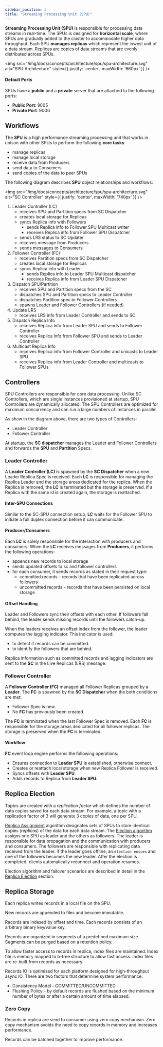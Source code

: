 ```yaml
---
sidebar_position: 3
title: "Streaming Processing Unit (SPU)"
---
```


**Streaming Processing Unit (SPU)** is responsible for processing data streams in real-time. The SPUs is designed for **horizontal scale**, where SPUs are gradually added to the cluster to accommodate higher data throughput. Each SPU **manages replicas** which represent the lowest unit of a data stream. Replicas are copies of data streams that are evenly distributed across SPUs.

<img src="/img/docs/concepts/architecture/spu/spu-architecture.svg"
     alt="SPU Architecture"
     style={{ justify: 'center', maxWidth: '660px' }} />

#### Default Ports

SPUs have a **public** and a **private** server that are attached to the following ports:

* **Public Port**: 9005
* **Private Port**: 9006


## Workflows

The **SPU** is a high performance streaming processing unit that works in unison with other SPUs to perform the following **core tasks**:

* manage replicas
* manage local storage
* receive data from Producers
* send data to Consumers
* send copies of the data to peer SPUs

The following diagram describes **SPU** object relationships and workflows:

<img src="/img/docs/concepts/architecture/spu/spu-architecture.svg"
     alt="SC Controller"
     style={{ justify: 'center', maxWidth: '740px' }} />

1. Leader Controller (LC)
    * receives SPU and Partition specs from SC Dispatcher
    * creates local storage for Replicas
    * syncs Replica info with Followers
      * sends Replica info to Follower SPU Multicast writer
      * receives Replica info from Follower SPU Dispatcher
    * sends LRS status to SC Updater
    * receives message from Producers
    * sends messages to Consumers
2. Follower Controller (FC)
    * receives Partition specs from SC Dispatcher
    * creates local storage for Replicas
    * syncs Replica info with Leader
      * sends Replica info to Leader SPU Multicast dispatcher
      * receives Replica info from Leader SPU Dispatcher
3. Dispatch SPU/Partition
    * receives SPU and Partition specs from the SC
    * dispatches SPU and Partition specs to Leader Controller
    * dispatches Partition spec to Follower Controllers
    * spawns Leader and Follower Controllers (if needed)
4. Update LRS
    * receives LRS info from Leader Controller and sends to SC
5. Dispatch Replica Info
    * receives Replica Info from Leader SPU and sends to Follower Controller
    * receives Replica Info from Follower SPU and sends to Leader Controller
6. Multicast Replica Info
    * receives Replica info from Follower Controller and unicasts to Leader SPU
    * receives Replica info from Leader Controller and multicasts to Follower SPUs


## Controllers

SPU Controllers are responsible for core data processing. Unlike SC Controllers, which are single instances provisioned at startup, SPU Controllers are dynamically allocated. The SPU Controllers are optimized for maximum concurrency and can run a large numbers of instances in parallel.

As show in the diagram above, there are two types of Controllers:

* Leader Controller
* Follower Controller

At startup, the **SC dispatcher** manages the Leader and Follower Controllers and forwards the **SPU** and **Partition** Specs.


### Leader Controller

A **Leader Controller (LC)** is spawned by the **SC Dispatcher** when a new Leader Replica Spec is received. Each **LC** is responsible for managing the Replica Leader and the storage areas dedicated for the replica. When the Replica is removed, the **LC** is terminated but the storage is preserved. If a Replica with the same id is created again, the storage is reattached.

#### Inter-SPU Connections

Similar to the SC-SPU connection setup, **LC** waits for the Follower SPU to initiate a full duplex connection before it can communicate.

#### Producer/Consumers

Each **LC** is solely responsible for the interaction with producers and consumers. When the **LC** receives messages from **Producers**, it performs the following operations:

* appends new records to local storage
* sends updated offsets to sc and follower controllers
* for each consumer, it sends records as stated in their request type:
  * committed records - records that have been replicated across followers
  * uncommitted records - records that have been persisted on local storage

#### Offset Handling

Leader and Followers sync their offsets with each other. If followers fall behind, the leader sends missing records until the followers catch-up.

When the leaders receives an offset index from the follower, the leader computes the lagging indicator. This indicator is used:

* to detect if records can be committed.
* to identify the followers that are behind.

Replica information such as committed records and lagging indicators are sent to the **SC** in the Live Replicas (LRS) message.


### Follower Controller

A **Follower Controller (FC)** managed all Follower Replicas grouped by a **Leader**. The **FC** is spawned by the **SC Dispatcher** when the both conditions are met:

* Follower Spec is new.
* No **FC** has previously been created.

The **FC** is terminated when the last Follower Spec is removed. Each **FC** is responsible for the storage areas dedicated for all follower replicas. The storage is preserved when the **FC** is terminated.

#### Workflow

**FC** event loop engine performs the following operations:

*  Ensures connection to **Leader SPU** is established, otherwise connect.
*  Creates or reattach local storage when new Replica Follower is received.
*  Syncs offsets with **Leader SPU**.
*  Adds records to Replica from **Leader SPU**.


## Replica Election

Topics are created with a _replication factor_ which defines the number of data copies saved for each data stream. For example, a topic with a replication factor of 3 will generate 3 copies of data, one per SPU.

[Replica Assignment] algorithm designates sets of SPUs to store identical copies (_replicas_) of the data for each data stream. The [Election algorithm] assigns one SPU as leader and the others as followers. The leader is responsible for data propagation and the communication with producers and consumers. The followers are responsible with replicating data received from the leader. If the leader goes offline, an `election ensues` and one of the followers becomes the new leader. After the election is completed, clients automatically reconnect and operation resumes.

Election algorithm and failover scenarios are described in detail in the [Replica Election] section.


## Replica Storage

Each replica writes records in a local file on the SPU.

New records are appended to files and become immutable.

Records are indexed by offset and time. Each records consists of an arbitrary binary key/value key.

Records are organized in segments of a predefined maximum size. Segments can be purged based on a retention policy.

To allow faster access to records in replica, index files are maintained.  Index file is memory mapped to b-tree structure to allow fast access. Index files are re-built from records as necessary.

Records IO is optimized for each platform designed for high-throughput async IO. There are two factors that determine system performance:

* Consistency Model - COMMITTED/UNCOMMITTED
* Flushing Policy - by default records are flushed based on the minimum number of bytes or after a certain amount of time elapsed.

### Zero Copy

Records in replica are send to consumer using zero copy mechanism. Zero copy mechanism avoids the need to copy records in memory and increases performance.

Records can be batched together to improve performance.

[Replica Assignment]: fluvio/concepts/architecture/replica-assignment.mdx
[Election algorithm]: fluvio/concepts/architecture/replica-election.mdx
[Replica Election]: fluvio/concepts/architecture/replica-election.mdx